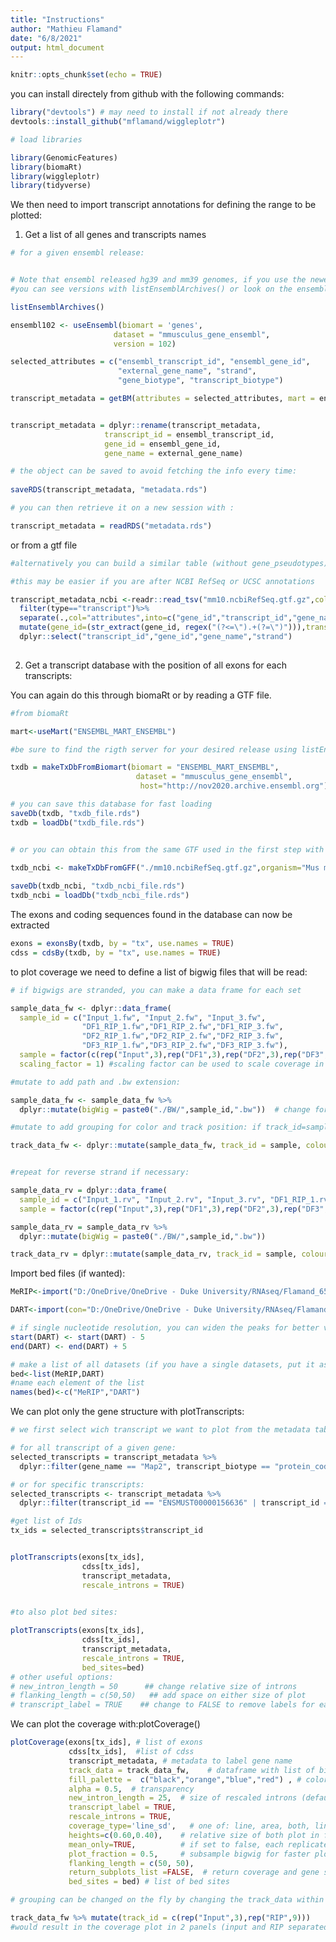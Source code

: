 ```yaml
---
title: "Instructions"
author: "Mathieu Flamand"
date: "6/8/2021"
output: html_document
---
```


```r
knitr::opts_chunk$set(echo = TRUE)
```


you can install directely from github with the following commands:

```r
library("devtools") # may need to install if not already there
devtools::install_github("mflamand/wiggleplotr")
```


```r
# load libraries

library(GenomicFeatures)
library(biomaRt)
library(wiggleplotr)
library(tidyverse)

```


We then need to import transcript annotations for defining the range to be plotted:

1. Get a list of all genes and transcripts names

```r

# for a given ensembl release: 


# Note that ensembl released hg39 and mm39 genomes, if you use the newest release (version 104), you may not get what you want. select the appropriate version
#you can see versions with listEnsemblArchives() or look on the ensembl website to find the wanted version. 

listEnsemblArchives()

ensembl102 <- useEnsembl(biomart = 'genes', 
                       dataset = "mmusculus_gene_ensembl",
                       version = 102)

selected_attributes = c("ensembl_transcript_id", "ensembl_gene_id",
                        "external_gene_name", "strand",
                        "gene_biotype", "transcript_biotype")

transcript_metadata = getBM(attributes = selected_attributes, mart = ensembl102)


transcript_metadata = dplyr::rename(transcript_metadata, 
                     transcript_id = ensembl_transcript_id,
                     gene_id = ensembl_gene_id,
                     gene_name = external_gene_name)

# the object can be saved to avoid fetching the info every time:
 
saveRDS(transcript_metadata, "metadata.rds")

# you can then retrieve it on a new session with : 

transcript_metadata = readRDS("metadata.rds")


```

or from a gtf file

```r

#alternatively you can build a similar table (without gene_pseudotypes) from a gtf file:

#this may be easier if you are after NCBI RefSeq or UCSC annotations

transcript_metadata_ncbi <-readr::read_tsv("mm10.ncbiRefSeq.gtf.gz",col_names =c("chr","source","type","start","end","score","strand","frame","attributes")) %>% 
  filter(type=="transcript")%>% 
  separate(.,col="attributes",into=c("gene_id","transcript_id","gene_name"),sep=";") %>% 
  mutate(gene_id=(str_extract(gene_id, regex("(?<=\").+(?=\")"))),transcript_id=(str_extract(transcript_id, regex("(?<=\").+(?=\")"))),gene_name=str_extract(gene_name, regex("(?<=\").+(?=\")"))) %>%
  dplyr::select("transcript_id","gene_id","gene_name","strand")
  

```

2. Get a transcript database with the position of all exons for each transcripts:

You can again do this through biomaRt or by reading a GTF file.

```r

#from biomaRt

mart<-useMart("ENSEMBL_MART_ENSEMBL")

#be sure to find the rigth server for your desired release using listEnsemblArchives(). you may need to change https to http in the server used

txdb = makeTxDbFromBiomart(biomart = "ENSEMBL_MART_ENSEMBL",
                            dataset = "mmusculus_gene_ensembl",
                             host="http://nov2020.archive.ensembl.org")

# you can save this database for fast loading 
saveDb(txdb, "txdb_file.rds")
txdb = loadDb("txdb_file.rds")


# or you can obtain this from the same GTF used in the first step with :

txdb_ncbi <- makeTxDbFromGFF("./mm10.ncbiRefSeq.gtf.gz",organism="Mus musculus")
 
saveDb(txdb_ncbi, "txdb_ncbi_file.rds")
txdb_ncbi = loadDb("txdb_ncbi_file.rds")
```

The exons and coding sequences found in the database can now be extracted

```r
exons = exonsBy(txdb, by = "tx", use.names = TRUE)
cdss = cdsBy(txdb, by = "tx", use.names = TRUE)
```


to plot coverage we need to define a list of bigwig files that will be read:

```r

# if bigwigs are stranded, you can make a data frame for each set

sample_data_fw <- dplyr::data_frame(
  sample_id = c("Input_1.fw", "Input_2.fw", "Input_3.fw",
                "DF1_RIP_1.fw","DF1_RIP_2.fw","DF1_RIP_3.fw",
                "DF2_RIP_1.fw","DF2_RIP_2.fw","DF2_RIP_3.fw",
                "DF3_RIP_1.fw","DF3_RIP_2.fw","DF3_RIP_3.fw"),
  sample = factor(c(rep("Input",3),rep("DF1",3),rep("DF2",3),rep("DF3",3)), levels = c("Input", "DF1","DF2","DF3")), 
  scaling_factor = 1) #scaling factor can be used to scale coverage in individual bigwigs

#mutate to add path and .bw extension:

sample_data_fw <- sample_data_fw %>%
  dplyr::mutate(bigWig = paste0("./BW/",sample_id,".bw"))  # change for position of files

#mutate to add grouping for color and track position: if track_id=sample, each sample is on a different tract. if you assign a name ("RNAseq") to all, they will be all on the same track.

track_data_fw <- dplyr::mutate(sample_data_fw, track_id = sample, colour_group = sample)


#repeat for reverse strand if necessary:

sample_data_rv = dplyr::data_frame(
  sample_id = c("Input_1.rv", "Input_2.rv", "Input_3.rv", "DF1_RIP_1.rv","DF1_RIP_2.rv","DF1_RIP_3.rv", "DF2_RIP_1.rv","DF2_RIP_2.rv","DF2_RIP_3.rv", "DF3_RIP_1.rv","DF3_RIP_2.rv","DF3_RIP_3.rv"), 
  sample = factor(c(rep("Input",3),rep("DF1",3),rep("DF2",3),rep("DF3",3)), levels = c("Input", "DF1","DF2","DF3")),  scaling_factor = 1)

sample_data_rv = sample_data_rv %>%
  dplyr::mutate(bigWig = paste0("./BW/",sample_id,".bw"))

track_data_rv = dplyr::mutate(sample_data_rv, track_id = sample, colour_group = sample)


```

Import bed files (if wanted):

```r
MeRIP<-import("D:/OneDrive/OneDrive - Duke University/RNAseq/Flamand_6511/m6a/bed/MeRIP.sorted.bed", format	="bed")

DART<-import(con="D:/OneDrive/OneDrive - Duke University/RNAseq/Flamand_6511/m6a/bed/Neurons_common.bed", format="bed")

# if single nucleotide resolution, you can widen the peaks for better visualization
start(DART) <- start(DART) - 5
end(DART) <- end(DART) + 5

# make a list of all datasets (if you have a single datasets, put it as a list as well)
bed<-list(MeRIP,DART)
#name each element of the list
names(bed)<-c("MeRIP","DART")
```


We can plot only the gene structure with plotTranscripts: 

```r

# we first select wich transcript we want to plot from the metadata table: 

# for all transcript of a given gene:
selected_transcripts = transcript_metadata %>%
  dplyr::filter(gene_name == "Map2", transcript_biotype == "protein_coding")

# or for specific transcripts:
selected_transcripts <- transcript_metadata %>%
  dplyr::filter(transcript_id == "ENSMUST00000156636" | transcript_id == "ENSMUST00000141148")

#get list of Ids
tx_ids = selected_transcripts$transcript_id


plotTranscripts(exons[tx_ids],
                cdss[tx_ids],
                transcript_metadata,
                rescale_introns = TRUE)


#to also plot bed sites:
  
plotTranscripts(exons[tx_ids],
                cdss[tx_ids],
                transcript_metadata,
                rescale_introns = TRUE,
                bed_sites=bed) 
# other useful options: 
# new_intron_length = 50      ## change relative size of introns 
# flanking_length = c(50,50)   ## add space on either size of plot
# transcript_label = TRUE    ## change to FALSE to remove labels for each transcripts
```

We can plot the coverage with:plotCoverage()

```r

plotCoverage(exons[tx_ids], # list of exons
             cdss[tx_ids],  #list of cdss
             transcript_metadata, # metadata to label gene name
             track_data = track_data_fw,    # dataframe with list of bigwig files
             fill_palette =  c("black","orange","blue","red") , # colors for each dataset (at least as much as number of conditions)
             alpha = 0.5,  # transparency
             new_intron_length = 25,  # size of rescaled introns (defaults to 50)
             transcript_label = TRUE, 
             rescale_introns = TRUE,
             coverage_type='line_sd',   # one of: line, area, both, line_sd
             heights=c(0.60,0.40),    # relative size of both plot in final plot (coverage plot and gene structure plot)
             mean_only=TRUE,          # if set to false, each replicate is displayed instead of the average
             plot_fraction = 0.5,     # subsample bigwig for faster plotting
             flanking_length = c(50, 50), 
             return_subplots_list =FALSE,  # return coverage and gene structure plots without combining them together. 
             bed_sites = bed) # list of bed sites

# grouping can be changed on the fly by changing the track_data within the plot, for example:

track_data_fw %>% mutate(track_id = c(rep("Input",3),rep("RIP",9)))
#would result in the coverage plot in 2 panels (input and RIP separated.)

```


